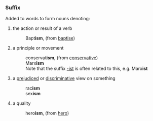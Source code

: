 ===Suffix===
Added to words to form nouns denoting:
#the action or result of a verb
#:Bapt'''ism''', (from [[baptise]])
#a principle or movement
#:conservat'''ism''', (from [[conservative]])
#:Marx'''ism'''
#:Note that the suffix [[-ist]] is often related to this, e.g. Marx'''ist'''
#a [[prejudiced]] or [[discriminate|discriminative]] view on something
#:rac'''ism'''
#:sex'''ism'''
#a quality
#:hero'''ism''', (from [[hero]])